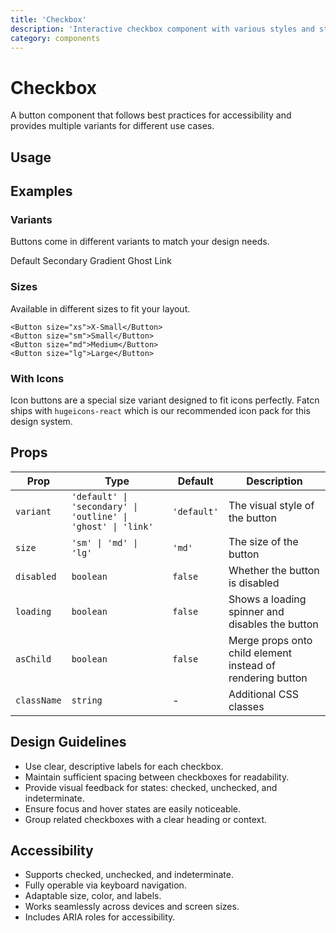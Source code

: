 ```yaml
---
title: 'Checkbox'
description: 'Interactive checkbox component with various styles and states.'
category: components
---
```


# Checkbox

A button component that follows best practices for accessibility and provides multiple variants for different use cases.

## Usage


## Examples

### Variants

Buttons come in different variants to match your design needs.

<Tabs defaultValue='default'>
    <TabsList>
        <TabsTrigger value='default'>Default</TabsTrigger>
        <TabsTrigger value='secondary'>Secondary</TabsTrigger>
        <TabsTrigger value='gradient'>Gradient</TabsTrigger>
        <TabsTrigger value='ghost'>Ghost</TabsTrigger>
        <TabsTrigger value='link'>Link</TabsTrigger>
    </TabsList>
    <TabsContent value='default'>
        <ComponentPreview
        name='button'
        />
    </TabsContent>
    <TabsContent value='secondary'>
        <ComponentPreview
        name='secondary_button'
        />
    </TabsContent>
    <TabsContent value='gradient'>
        <ComponentPreview
        name='gradient_button'
        />
    </TabsContent>
    <TabsContent value='ghost'>
        <ComponentPreview
        name='ghost_button'
        />
    </TabsContent>
    <TabsContent value='link'>
        <ComponentPreview
        name='link_button'
        />
    </TabsContent>
</Tabs>

### Sizes

Available in different sizes to fit your layout.

```tsx
<Button size="xs">X-Small</Button>
<Button size="sm">Small</Button>
<Button size="md">Medium</Button>
<Button size="lg">Large</Button>
```


### With Icons

Icon buttons are a special size variant designed to fit icons perfectly. Fatcn ships with `hugeicons-react` which is our
recommended icon pack for this design system.


## Props

| Prop        | Type                                                         | Default     | Description                                                |
| ----------- | ------------------------------------------------------------ | ----------- | ---------------------------------------------------------- |
| `variant`   | `'default' \| 'secondary' \| 'outline' \| 'ghost' \| 'link'` | `'default'` | The visual style of the button                             |
| `size`      | `'sm' \| 'md' \| 'lg'`                                       | `'md'`      | The size of the button                                     |
| `disabled`  | `boolean`                                                    | `false`     | Whether the button is disabled                             |
| `loading`   | `boolean`                                                    | `false`     | Shows a loading spinner and disables the button            |
| `asChild`   | `boolean`                                                    | `false`     | Merge props onto child element instead of rendering button |
| `className` | `string`                                                     | -           | Additional CSS classes                                     |

## Design Guidelines

- Use clear, descriptive labels for each checkbox.
- Maintain sufficient spacing between checkboxes for readability.
- Provide visual feedback for states: checked, unchecked, and indeterminate.
- Ensure focus and hover states are easily noticeable.
- Group related checkboxes with a clear heading or context.

## Accessibility

- Supports checked, unchecked, and indeterminate.
- Fully operable via keyboard navigation.
- Adaptable size, color, and labels.
- Works seamlessly across devices and screen sizes.
- Includes ARIA roles for accessibility.
